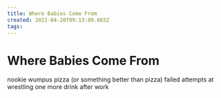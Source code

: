```yaml
---
title: Where Babies Come From
created: 2021-04-20T09:13:09.665Z
tags:
---
```


# Where Babies Come From

nookie
wumpus
pizza (or something better than pizza)
failed attempts at wrestling
one more drink after work

<!-- parent-teacher conferences -->
